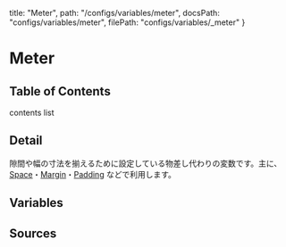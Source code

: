   title: "Meter",
  path: "/configs/variables/meter",
  docsPath: "configs/variables/meter",
  filePath: "configs/variables/_meter"
}


# Meter

## Table of Contents

contents list

## Detail

隙間や幅の寸法を揃えるために設定している物差し代わりの変数です。主に、[Space](/styles/utilities/space)・[Margin](/styles/utilities/margin)・[Padding](/styles/utilities/padding) などで利用します。

## Variables

<PreviewVariablesSingle filePath={meta.filePath} viewCompiled={false} />

## Sources

<PreviewSources
  title={meta.title}
  docsPath={meta.docsPath}
  scssPath={meta.filePath}
/>
